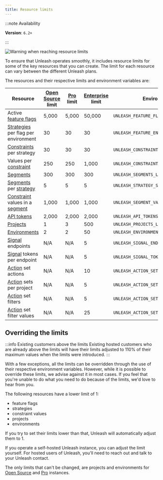 ```yaml
---
title: Resource limits
---
```



<SearchPriority level="high" />

:::note Availability

**Version**: `6.2+`

:::

![Warning when reaching resource limits](/img/project-limit-warning.png)

To ensure that Unleash operates smoothly, it includes resource limits for some of the key resources that you can create. The limit for each resource can vary between the different Unleash plans.

The resources and their respective limits and environment variables are:

| Resource                                                                             | [Open Source](https://www.getunleash.io/pricing) limit | [Pro](/availability#plans) limit | [Enterprise](https://www.getunleash.io/pricing) limit | Environment variable                           |
|--------------------------------------------------------------------------------------|--------------------------------------------------------|----------------------------------|-------------------------------------------------------|------------------------------------------------|
| Active [feature flags](./feature-toggles)                                            | 5,000                                                  | 5,000                            | 50,000                                                | `UNLEASH_FEATURE_FLAGS_LIMIT`                  |
| [Strategies](./activation-strategies) per flag per environment                       | 30                                                     | 30                               | 30                                                    | `UNLEASH_FEATURE_ENVIRONMENT_STRATEGIES_LIMIT` |
| [Constraints](./activation-strategies#constraints) per strategy                     | 30                                                     | 30                               | 30                                                    | `UNLEASH_CONSTRAINTS_LIMIT`                    |
| Values per [constraint](./activation-strategies#constraints)                        | 250                                                    | 250                              | 1,000                                                 | `UNLEASH_CONSTRAINT_VALUES_LIMIT`              |
| [Segments](./segments)                                                               | 300                                                    | 300                              | 300                                                   | `UNLEASH_SEGMENTS_LIMIT`                       |
| [Segments](./segments) per [strategy](./activation-strategies)                       | 5                                                      | 5                                | 5                                                     | `UNLEASH_STRATEGY_SEGMENTS_LIMIT`              |
| [Constraint](./activation-strategies#constraints) values in a [segment](./segments) | 1,000                                                  | 1,000                            | 1,000                                                 | `UNLEASH_SEGMENT_VALUES_LIMIT`                 |
| [API tokens](./api-tokens-and-client-keys)                                           | 2,000                                                  | 2,000                            | 2,000                                                 | `UNLEASH_API_TOKENS_LIMIT`                     |
| [Projects](./projects)                                                               | 1                                                      | 3                                | 500                                                   | `UNLEASH_PROJECTS_LIMIT`                       |
| [Environments](./environments)                                                       | 2                                                      | 2                                | 50                                                    | `UNLEASH_ENVIRONMENTS_LIMIT`                   |
| [Signal](./signals) endpoints                                                        | N/A                                                    | N/A                              | 5                                                     | `UNLEASH_SIGNAL_ENDPOINTS_LIMIT`               |
| [Signal](./signals) tokens per endpoint                                              | N/A                                                    | N/A                              | 5                                                     | `UNLEASH_SIGNAL_TOKENS_PER_ENDPOINT_LIMIT`     |
| [Action](./actions) set actions                                                      | N/A                                                    | N/A                              | 10                                                    | `UNLEASH_ACTION_SET_ACTIONS_LIMIT`             |
| [Action](./actions) sets per project                                                 | N/A                                                    | N/A                              | 5                                                     | `UNLEASH_ACTION_SETS_PER_PROJECT_LIMIT`        |
| [Action](./actions) set filters                                                      | N/A                                                    | N/A                              | 5                                                     | `UNLEASH_ACTION_SET_FILTERS_LIMIT`             |
| [Action](./actions) set filter values                                                | N/A                                                    | N/A                              | 25                                                    | `UNLEASH_ACTION_SET_FILTER_VALUES_LIMIT`       |



## Overriding the limits

:::info Existing customers above the limits
Existing hosted customers who are already above the limits will have their limits adjusted to 110% of their maximum values when the limits were introduced.
:::

With a few exceptions, all the limits can be overridden through the use of their respective environment variables. However, while it is possible to override these limits, we advise against it in most cases. If you feel that you're unable to do what you need to do because of the limits, we'd love to hear from you.

The following resources have a lower limit of 1:
- feature flags
- strategies
- constraint values
- projects
- environments

If you try to set their limits lower than that, Unleash will automatically adjust them to 1.

If you operate a self-hosted Unleash instance, you can adjust the limit yourself. For hosted users of Unleash, you'll need to reach out and talk to your Unleash contact.

The only limits that can't be changed, are projects and environments for [Open Source](https://www.getunleash.io/pricing) and [Pro](/availability#plans) instances.